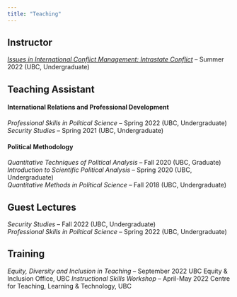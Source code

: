 ```yaml
---
title: "Teaching"
---
```


## Instructor

[*Issues in International Conflict Management: Intrastate Conflict*](https://www.dropbox.com/s/nwf6g2wejn40l63/POLI%20370D%20Syllabus%20Summer%20Term%202.pdf?dl=0) -- Summer 2022 (UBC, Undergraduate)

## Teaching Assistant

#### International Relations and Professional Development

*Professional Skills in Political Science* -- Spring 2022 (UBC, Undergraduate)\
*Security Studies* -- Spring 2021 (UBC, Undergraduate)

#### Political Methodology

*Quantitative Techniques of Political Analysis* -- Fall 2020 (UBC, Graduate)\
*Introduction to Scientific Political Analysis* -- Spring 2020 (UBC, Undergraduate)\
*Quantitative Methods in Political Science* -- Fall 2018 (UBC, Undergraduate)

## Guest Lectures

*Security Studies* -- Fall 2022 (UBC, Undergraduate)\
*Professional Skills in Political Science* -- Spring 2022 (UBC, Undergraduate)

## Training

*Equity, Diversity and Inclusion in Teaching* -- September 2022 UBC Equity & Inclusion Office, UBC *Instructional Skills Workshop* -- April-May 2022 Centre for Teaching, Learning & Technology, UBC
